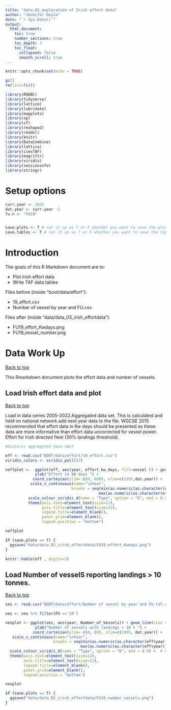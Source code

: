 ```yaml
---
title: "data_02_exploration of Irish effort data"
author: "Jennifer Doyle"
date: "`r Sys.Date()`"
output:
  html_document:
    toc: true
    number_sections: true
    toc_depth: 3
    toc_float:
      collapsed: false
      smooth_scroll: true
---
```



```r
knitr::opts_chunk$set(echo = TRUE)
```

```r
gc()
rm(list=ls())

library(RODBC)
library(tidyverse)
library(lattice)
library(lubridate)
library(mapplots)
library(sp)
library(sf)
library(reshape2)
library(readxl)
library(knitr)
library(DataCombine)
library(lattice)
library(icesTAF)
library(magrittr)
library(viridis)
library(sessioninfo)
library(stringr)
```

# Setup options

```r
curr.year <- 2025
dat.year <- curr.year -1
fu.n <- "FU19"


save.plots <- T # set it up as T or F whether you want to save the plots when running all the chunks or kniting the document
save.tables <- T # set it up as T or F whether you want to save the tables "propmature"" and the "L50" into .txt files when running all the chunks or knitting the document
```

# Introduction

The goals of this R Markdown document are to:

* Plot Irish effort data
* Write TAF data tables

Files before (inside "boot/data/effort"):

  * 19_effort.csv
  * Number of vessel by year and FU.csv
 

Files after (inside "data/data_03_irish_effortdata"):

* FU19_effort_Kwdays.png
* FU19_vessel_number.png


# Data Work Up
<a href="#top">Back to top</a>

This Rmarkdown document plots the effort data and number of vessels.


## Load Irish effort data and plot
<a href="#top">Back to top</a>

Load in  data series 2005-2022.Aggregated data set.
This is calculated and held on national network add next year data to the file.
WGCSE 2015 recommended that effort data in Kw days should be presented as these data are more informative than effort data uncorrected for vessel power.
Effort for Irish directed fleet (30% landings threshold).

```r
#historic aggregated data SALY

eff <- read.csv("BOOT/data/effort/19_effort.csv")
viridis_colors <- viridis_pal()(3)

neffplot <-  ggplot(eff, aes(year, effort_kw_days, fill=vessel )) + geom_line(aes(colour=vessel), size = 1) + theme_bw() +
             ylab("Effort in kW days ") + 
            coord_cartesian(ylim= c(0, 600), xlim=c(1995,dat.year)) +
           scale_x_continuous(name="\nYear",
                             breaks = seq(min(as.numeric(as.character(eff$year))),
                                         max(as.numeric(as.character(eff$year))), by = 4)) +
          scale_colour_viridis_d(name = "Type", option = "D", end = 0.9) +  # Using color-blind friendly palette
          theme(axis.text=element_text(size=11),
                axis.title=element_text(size=11),
                legend.title=element_blank(),
                panel.grid=element_blank(),
                legend.position = "bottom")

neffplot

if (save.plots == T) {
  ggsave("data/data_02_irish_effortdata/FU19_effort_Kwdays.png")
}

knitr::kable(eff , digits=3)
```



## Load Number of vesselS reporting landings > 10 tonnes.
<a href="#top">Back to top</a>

```r

ves <- read.csv("BOOT/data/effort/Number of vessel by year and FU.taf.csv")

ves <- ves %>% filter(FU =='19')

vesplot <- ggplot(ves, aes(year, Number_of_Vessels)) + geom_line(size = 1) + theme_bw() +
             ylab("Number of vessels with landings > 10 t ") + 
            coord_cartesian(ylim= c(0, 80), xlim=c(1995, dat.year)) +
   scale_x_continuous(name="\nYear",
                     breaks = seq(min(as.numeric(as.character(eff$year))),
                                 max(as.numeric(as.character(eff$year))), by = 4))  +
  scale_colour_viridis_d(name = "Type", option = "D", end = 0.9) +  # Using color-blind friendly palette
  theme(axis.text=element_text(size=12),
        axis.title=element_text(size=12),
        legend.title=element_blank(),
        panel.grid=element_blank(),
        legend.position = "bottom")

vesplot 

if (save.plots == T) {
  ggsave("data/data_02_irish_effortdata/FU19_number_vessels.png")
}

```



